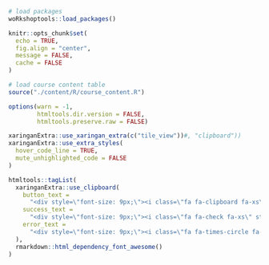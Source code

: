 ```r
# load packages
woRkshoptools::load_packages()

knitr::opts_chunk$set(
  echo = TRUE, 
  fig.align = "center", 
  message = FALSE, 
  cache = FALSE
)

# load course content table
source("./content/R/course_content.R")

options(warn = -1,
        htmltools.dir.version = FALSE,
        htmltools.preserve.raw = FALSE)

xaringanExtra::use_xaringan_extra(c("tile_view"))#, "clipboard"))
xaringanExtra::use_extra_styles(
  hover_code_line = TRUE,
  mute_unhighlighted_code = FALSE
)
```

```r
htmltools::tagList(
  xaringanExtra::use_clipboard(
    button_text = 
      "<div style=\"font-size: 9px;\"><i class=\"fa fa-clipboard fa-xs\"></i></div>",
    success_text = 
      "<div style=\"font-size: 9px;\"><i class=\"fa fa-check fa-xs\" style=\"color: #90BE6D\"></i></div>",
    error_text = 
      "<div style=\"font-size: 9px;\"><i class=\"fa fa-times-circle fa-xs\" style=\"color: #F94144\"></i></div>"
  ),
  rmarkdown::html_dependency_font_awesome()
)
```
